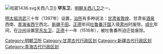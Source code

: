 [[File:哈密1436.svg|thumb]]关西八卫]]
'''罕东卫'''，[[明朝|明朝]][[关西八卫|关西八卫]]之一。

[[明太祖|明太祖]][[洪武|洪武]]三十年（1397年）设置，[[治所|治所]]有多种说法：[[甘肃省|甘肃省]][[敦煌|敦煌]]、甘肃省[[酒泉|酒泉]]西南、[[青海省|青海省]][[西宁|西宁]]西北、[[新疆|新疆]][[于田|于田]]。[[正德_(明朝)|正德]]年间[[吐鲁番汗国|吐鲁番汗国]]入侵[[肃州|肃州]]时废除。[[成化|成化]]年间，在[[沙州|沙州]]设置[[罕东左卫|罕东左卫]]，[[正德_(明朝)|正德]]十一年（1516年），被吐鲁番所迫迁徙废除。

{{明朝行政区划|nocat}}
[[Category:明朝卫所|Category:明朝卫所]]
[[Category:甘肃古代行政区划|Category:甘肃古代行政区划]]
[[Category:新疆古代行政区划|Category:新疆古代行政区划]]
[[Category:青海古代行政区划|Category:青海古代行政区划]]